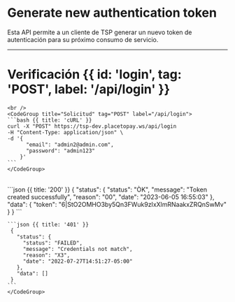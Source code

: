 

# Generate new authentication token

Esta API permite a un cliente de TSP generar un nuevo token de autenticación para su próximo consumo de servicio.

---

# Verificación {{ id: 'login', tag: 'POST', label: '/api/login' }}

<Row>
  <Col>
    <ApiReader
      path="/api/login"
      method="POST"
      api={props.refs}
    />
  </Col>
  <Col sticky>

    <br />
    <CodeGroup title="Solicitud" tag="POST" label="/api/login">
    ```bash {{ title: 'cURL' }}
    curl -X "POST" https://tsp-dev.placetopay.ws/api/login
    -H "Content-Type: application/json" \
    -d '{
          "email": "admin2@admin.com",
          "password": "admin123"
        }'
    ```
    </CodeGroup>
  </Col>
</Row>

<Row>
  <Col>
    <ApiReader
      path="/api/login"
      method="post"
      type="response"
      api={props.refs}
    />
  </Col>
  <Col sticky>
    <br />
    <CodeGroup title="Respuesta">
    ```json {{ title: '200' }}
    {
      "status": {
        "status": "ÒK",
        "message": "Token created successfully",
        "reason": "00",
        "date": "2023-06-05 16:55:03"
      },
      "data": {
        "token": "6|StO2OMHO3by5Qn3FWuk9zIxXlmRNaakxZRQnSwMv"
      }
    }
    ```

    ```json {{ title: '401' }}
     {
       "status": {
         "status": "FAILED",
         "message": "Credentials not match",
         "reason": "X3",
         "date": "2022-07-27T14:51:27-05:00"
       },
       "data": []
     }
    ```
    </CodeGroup>
  </Col>
</Row>